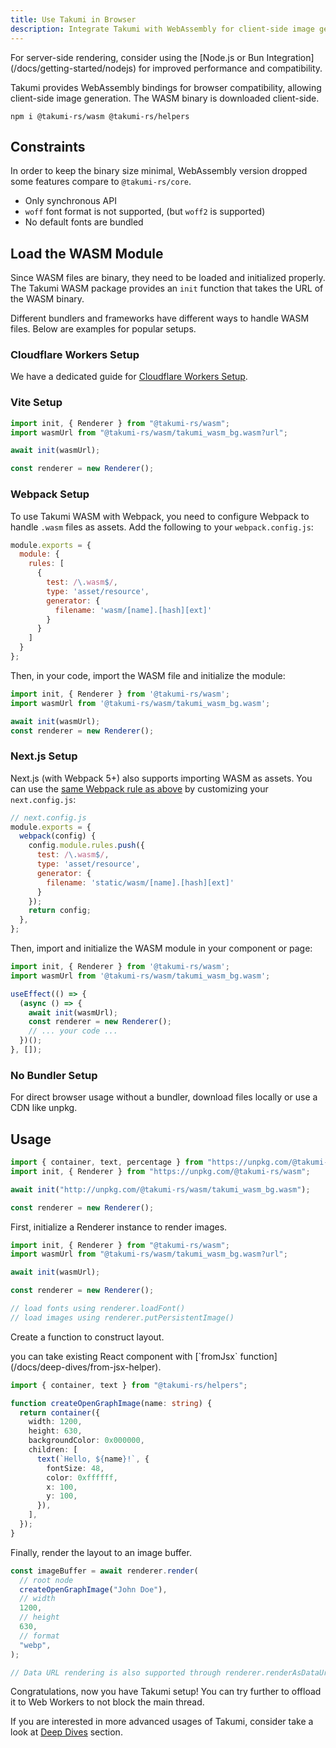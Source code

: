 ```yaml
---
title: Use Takumi in Browser
description: Integrate Takumi with WebAssembly for client-side image generation.
---
```


<Callout type="warn">
For server-side rendering, consider using the [Node.js or Bun Integration](/docs/getting-started/nodejs) for improved performance and compatibility.
</Callout>

Takumi provides WebAssembly bindings for browser compatibility, allowing client-side image generation. The WASM binary is downloaded client-side.

```npm
npm i @takumi-rs/wasm @takumi-rs/helpers
```

## Constraints

In order to keep the binary size minimal, WebAssembly version dropped some features compare to `@takumi-rs/core`.

- Only synchronous API
- `woff` font format is not supported, (but `woff2` is supported)
- No default fonts are bundled

## Load the WASM Module

Since WASM files are binary, they need to be loaded and initialized properly. The Takumi WASM package provides an `init` function that takes the URL of the WASM binary.

Different bundlers and frameworks have different ways to handle WASM files. Below are examples for popular setups.

### Cloudflare Workers Setup

We have a dedicated guide for [Cloudflare Workers Setup](/docs/getting-started/cloudflare-workers).

### Vite Setup

```javascript
import init, { Renderer } from "@takumi-rs/wasm";
import wasmUrl from "@takumi-rs/wasm/takumi_wasm_bg.wasm?url";

await init(wasmUrl);

const renderer = new Renderer();
```

### Webpack Setup

To use Takumi WASM with Webpack, you need to configure Webpack to handle `.wasm` files as assets. Add the following to your `webpack.config.js`:

```js
module.exports = {
  module: {
    rules: [
      {
        test: /\.wasm$/,
        type: 'asset/resource',
        generator: {
          filename: 'wasm/[name].[hash][ext]'
        }
      }
    ]
  }
};
```

Then, in your code, import the WASM file and initialize the module:

```js
import init, { Renderer } from '@takumi-rs/wasm';
import wasmUrl from '@takumi-rs/wasm/takumi_wasm_bg.wasm';

await init(wasmUrl);
const renderer = new Renderer();
```

### Next.js Setup

Next.js (with Webpack 5+) also supports importing WASM as assets. You can use the [same Webpack rule as above](#webpack) by customizing your `next.config.js`:

```js
// next.config.js
module.exports = {
  webpack(config) {
    config.module.rules.push({
      test: /\.wasm$/,
      type: 'asset/resource',
      generator: {
        filename: 'static/wasm/[name].[hash][ext]'
      }
    });
    return config;
  },
};
```

Then, import and initialize the WASM module in your component or page:

```js
import init, { Renderer } from '@takumi-rs/wasm';
import wasmUrl from '@takumi-rs/wasm/takumi_wasm_bg.wasm';

useEffect(() => {
  (async () => {
    await init(wasmUrl);
    const renderer = new Renderer();
    // ... your code ...
  })();
}, []);
```

### No Bundler Setup

For direct browser usage without a bundler, download files locally or use a CDN like unpkg.

## Usage

```javascript
import { container, text, percentage } from "https://unpkg.com/@takumi-rs/helpers";
import init, { Renderer } from "https://unpkg.com/@takumi-rs/wasm";

await init("http://unpkg.com/@takumi-rs/wasm/takumi_wasm_bg.wasm");

const renderer = new Renderer();
```

First, initialize a Renderer instance to render images.

```ts
import init, { Renderer } from "@takumi-rs/wasm";
import wasmUrl from "@takumi-rs/wasm/takumi_wasm_bg.wasm?url";

await init(wasmUrl);

const renderer = new Renderer();

// load fonts using renderer.loadFont()
// load images using renderer.putPersistentImage()
```

Create a function to construct layout.

<Callout>
you can take existing React component with [`fromJsx` function](/docs/deep-dives/from-jsx-helper).
</Callout>

```ts
import { container, text } from "@takumi-rs/helpers";

function createOpenGraphImage(name: string) {
  return container({
    width: 1200,
    height: 630,
    backgroundColor: 0x000000,
    children: [
      text(`Hello, ${name}!`, {
        fontSize: 48,
        color: 0xffffff,
        x: 100,
        y: 100,
      }),
    ],
  });
}
```

Finally, render the layout to an image buffer.

```ts
const imageBuffer = await renderer.render(
  // root node
  createOpenGraphImage("John Doe"),
  // width
  1200,
  // height
  630,
  // format
  "webp",
);

// Data URL rendering is also supported through renderer.renderAsDataUrl()
```

Congratulations, now you have Takumi setup! You can try further to offload it to Web Workers to not block the main thread.

If you are interested in more advanced usages of Takumi, consider take a look at [Deep Dives](/docs/deep-dives) section.
